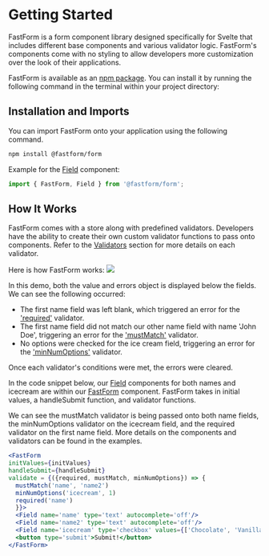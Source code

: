 

<Meta title="Getting Started" component={FastForm} />

# Getting Started 

FastForm is a form component library designed specifically for Svelte that includes different base components and various validator logic. FastForm's components come with no styling to allow developers more customization over the look of their applications.

FastForm is available as an [npm package](https://www.npmjs.com/package/@fastform/form). You can install it by running the following command in the terminal within your project directory: 

## Installation and Imports 
You can import FastForm onto your application using the following command. 
```bash
npm install @fastform/form 
```
Example for the [Field](?path=/docs/field-field--page) component: 
```jsx
import { FastForm, Field } from '@fastform/form';
```

## How It Works

FastForm comes with a store along with predefined validators. Developers have the ability to create their own custom validator functions to pass onto components. Refer to the [Validators](?path=/docs/validators-validators--page) section for more details on each validator.  

Here is how FastForm works: 
<img src={gif}/>

In this demo, both the value and errors object is displayed below the fields. We can see the following occurred: 

* The first name field was left blank, which triggered an error for the ['required'](?path=/story/validators-required--required) validator. 
* The first name field did not match our other name field with name 'John Doe', triggering an error for the ['mustMatch'](?path=/story/validators-mustmatch--must-match) validator. 
* No options were checked for the ice cream field, triggering an error for the ['minNumOptions'](?path=/story/validators-minnumoptions--min-num-options) validator. 

Once each validator's conditions were met, the errors were cleared. 

In the code snippet below, our [Field](?path=/story/field-field--page) components for both names and icecream are within our [FastForm](?path=/story/fastform-fastform--page) component. FastForm takes in initial values, a handleSubmit function, and validator functions. 

We can see the mustMatch validator is being passed onto both name fields, the minNumOptions validator on the icecream field, and the required validator on the first name field. More details on the components and validators can be found in the examples. 

```jsx
<FastForm 
initValues={initValues} 
handleSubmit={handleSubmit}
validate = {({required, mustMatch, minNumOptions}) => {
  mustMatch('name', 'name2')
  minNumOptions('icecream', 1)
  required('name')
  }}>
  <Field name='name' type='text' autocomplete='off'/>
  <Field name='name2' type='text' autocomplete='off'/>
  <Field name='icecream' type='checkbox' values={['Chocolate', 'Vanilla', 'Cookies N Cream']}/>
  <button type='submit'>Submit!</button>
</FastForm>
```